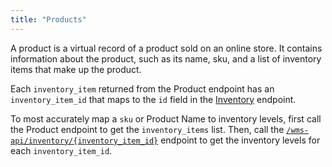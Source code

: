 ```yaml
---
title: "Products"
---
```


A product is a virtual record of a product sold on an online store. It contains information about the product, such as its name, sku,
and a list of inventory items that make up the product.

Each `inventory_item` returned from the Product endpoint has an `inventory_item_id` that maps to the `id` field in the [Inventory](/wms-api/inventory/info) endpoint.

To most accurately map a `sku` or Product Name to inventory levels, first call the Product endpoint to get the `inventory_items` list.
Then, call the [`/wms-api/inventory/{inventory_item_id}`](/wms-api/inventory/get-item) endpoint to get the inventory levels for each `inventory_item_id`.
